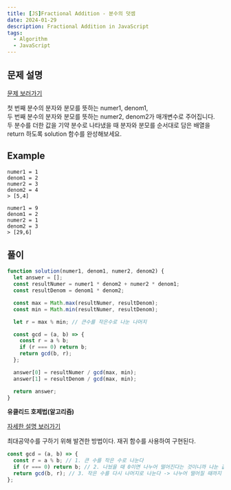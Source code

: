 ```yaml
---
title: [JS]Fractional Addition - 분수의 덧셈
date: 2024-01-29
description: Fractional Addition in JavaScript
tags:
  - Algorithm
  - JavaScript
---
```


## 문제 설명

[문제 보러가기](https://school.programmers.co.kr/learn/courses/30/lessons/120808)

첫 번째 분수의 분자와 분모를 뜻하는 numer1, denom1,  
두 번째 분수의 분자와 분모를 뜻하는 numer2, denom2가 매개변수로 주어집니다.  
두 분수를 더한 값을 기약 분수로 나타냈을 때 분자와 분모를 순서대로 담은 배열을 return 하도록 solution 함수를 완성해보세요.

## Example

```
numer1 = 1
denom1 = 2
numer2 = 3
denom2 = 4
> [5,4]

numer1 = 9
denom1 = 2
numer2 = 1
denom2 = 3
> [29,6]
```

## 풀이

```js
function solution(numer1, denom1, numer2, denom2) {
  let answer = [];
  const resultNumer = numer1 * denom2 + numer2 * denom1;
  const resultDenom = denom1 * denom2;

  const max = Math.max(resultNumer, resultDenom);
  const min = Math.min(resultNumer, resultDenom);

  let r = max % min; // 큰수를 작은수로 나눈 나머지

  const gcd = (a, b) => {
    const r = a % b;
    if (r === 0) return b;
    return gcd(b, r);
  };

  answer[0] = resultNumer / gcd(max, min);
  answer[1] = resultDenom / gcd(max, min);

  return answer;
}
```

**유클리드 호제법(알고리즘)**

[자세한 설명 보러가기](https://ko.wikipedia.org/wiki/%EC%9C%A0%ED%81%B4%EB%A6%AC%EB%93%9C_%ED%98%B8%EC%A0%9C%EB%B2%95)

최대공약수를 구하기 위해 발견한 방법이다.
재귀 함수를 사용하여 구현된다.

```js
const gcd = (a, b) => {
  const r = a % b; // 1. 큰 수를 작은 수로 나눈다
  if (r === 0) return b; // 2. 나눴을 때 0이면 나누어 떨어진다는 것이니까 나눈 값(b)가 최대공약수가 된다
  return gcd(b, r); // 3. 작은 수를 다시 나머지로 나눈다 -> 나누어 떨어질 때까지 반복하기 위해 재귀 함수 호출
};
```

